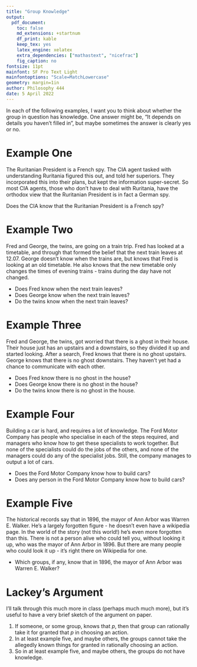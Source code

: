 ```yaml
---
title: "Group Knowledge"
output:
  pdf_document:
    toc: false
    md_extensions: +startnum
    df_print: kable
    keep_tex: yes
    latex_engine: xelatex
    extra_dependencies: ["mathastext", "nicefrac"]
    fig_caption: no
fontsize: 11pt
mainfont: SF Pro Text Light
mainfontoptions: "Scale=MatchLowercase"
geometry: margin=1in
author: Philosophy 444
date: 5 April 2022
---
```


In each of the following examples, I want you to think about whether the group in question has knowledge. One answer might be, "It depends on details you haven't filled in", but maybe sometimes the answer is clearly yes or no.

# Example One

The Ruritanian President is a French spy. The CIA agent tasked with understanding Ruritania figured this out, and told her superiors. They incorporated this into their plans, but kept the information super-secret. So most CIA agents, those who don't have to deal with Ruritania, have the orthodox view that the Ruritanian President is in fact a German spy.

Does the CIA know that the Ruritanian President is a French spy?

# Example Two

Fred and George, the twins, are going on a train trip. Fred has looked at a timetable, and through that formed the belief that the next train leaves at 12.07. George doesn't know when the trains are, but knows that Fred is looking at an old timetable. He also knows that the new timetable only changes the times of evening trains - trains during the day have not changed.

- Does Fred know when the next train leaves?
- Does George know when the next train leaves?
- Do the twins know when the next train leaves?

# Example Three

Fred and George, the twins, got worried that there is a ghost in their house. Their house just has an upstairs and a downstairs, so they divided it up and started looking. After a search, Fred knows that there is no ghost upstairs. George knows that there is no ghost downstairs. They haven't yet had a chance to communicate with each other.

- Does Fred know there is no ghost in the house?
- Does George know there is no ghost in the house?
- Do the twins know there is no ghost in the house.

\newpage

# Example Four

Building a car is hard, and requires a lot of knowledge. The Ford Motor Company has people who specialise in each of the steps required, and managers who know how to get these specialists to work together. But none of the specialists could do the jobs of the others, and none of the managers could do any of the specialist jobs. Still, the company manages to output a lot of cars.

- Does the Ford Motor Company know how to build cars?
- Does any person in the Ford Motor Company know how to build cars?

# Example Five

The historical records say that in 1896, the mayor of Ann Arbor was Warren E. Walker. He's a largely forgotten figure - he doesn't even have a wikipedia page. In the world of the story (not this world!) he's even more forgotten than this. There is not a person alive who could tell you, without looking it up, who was the mayor of Ann Arbor in 1896. But there are many people who could look it up - it's right there on Wikipedia for one.

- Which groups, if any, know that in 1896, the mayor of Ann Arbor was Warren E. Walker?

# Lackey's Argument

I'll talk through this much more in class (perhaps much much more), but it's useful to have a very brief sketch of the argument on paper.

1. If someone, or some group, knows that $p$, then that group can rationally take it for granted that $p$ in choosing an action.
2. In at least example five, and maybe others, the groups cannot take the allegedly known things for granted in rationally choosing an action.
3. So in at least example five, and maybe others, the groups do not have knowledge.